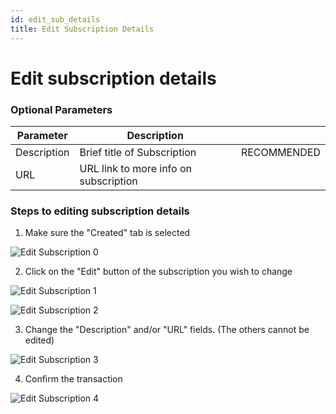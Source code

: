 ```yaml
---
id: edit_sub_details
title: Edit Subscription Details
---
```


# Edit subscription details

### Optional Parameters

| Parameter | Description | |
|---|---|---|
| Description | Brief title of Subscription | RECOMMENDED |
| URL | URL link to more info on subscription | |

### Steps to editing subscription details

1. Make sure the "Created" tab is selected

![Edit Subscription 0](../../../assets/cancel_1.png)

2. Click on the "Edit" button of the subscription you wish to change

![Edit Subscription 1](../../../assets/edit_sub_1.png)

![Edit Subscription 2](../../../assets/edit_sub_2.png)

3. Change the "Description" and/or "URL" fields. (The others cannot be edited)

![Edit Subscription 3](../../../assets/edit_sub_3.png)

4. Confirm the transaction 

![Edit Subscription 4](../../../assets/edit_sub_4.png)